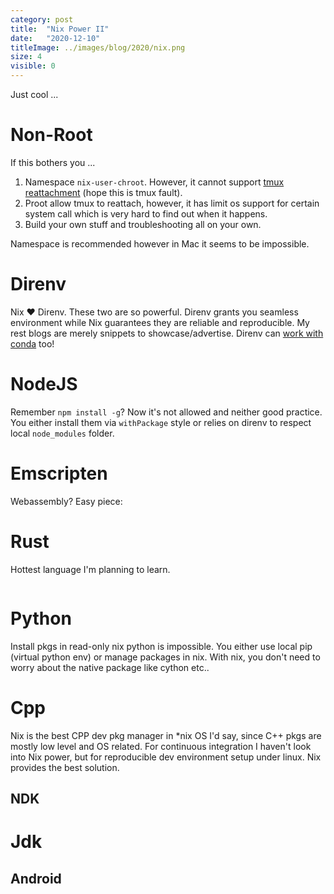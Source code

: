 ```yaml
---
category: post
title:  "Nix Power II"
date:   "2020-12-10"
titleImage: ../images/blog/2020/nix.png
size: 4
visible: 0
---
```


Just cool ...

# Non-Root
If this bothers you ...

1. Namespace `nix-user-chroot`. However, it cannot support [tmux reattachment](TODO) (hope this is tmux fault).
2. Proot allow tmux to reattach, however, it has limit os support for certain system call which is very hard to find out when it happens. 
3. Build your own stuff and troubleshooting all on your own.

Namespace is recommended however in Mac it seems to be impossible.

# Direnv
Nix ❤ Direnv. These two are so powerful. Direnv grants you seamless environment while Nix guarantees they are reliable and reproducible. My rest blogs are merely snippets to showcase/advertise. Direnv can [work with conda]() too!

# NodeJS
Remember `npm install -g`? Now it's not allowed and neither good practice. You either install them via `withPackage` style or relies on direnv to respect local `node_modules` folder. 

# Emscripten
Webassembly? Easy piece:


# Rust
Hottest language I'm planning to learn.

```nix
```

# Python
Install pkgs in read-only nix python is impossible. You either use local pip (virtual python env) or manage packages in nix. With nix, you don't need to worry about the native package like cython etc..

# Cpp
Nix is the best CPP dev pkg manager in *nix OS I'd say, since C++ pkgs are mostly low level and OS related. For continuous integration I haven't look into Nix power, but for reproducible dev environment setup under linux. Nix provides the best solution.

## NDK

# Jdk
## Android

# 


